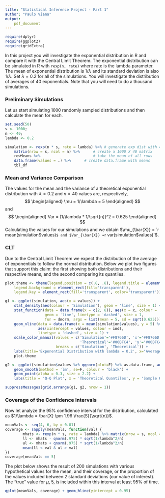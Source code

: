 ```yaml
---
title: "Statistical Inference Project - Part 1"
author: "Paulo Viana"
output: 
    pdf_document
---
```


```r
require(dplyr)
require(ggplot2)
require(gridExtra)
```

In this project you will investigate the exponential distribution in R and compare it with the Central Limit Theorem. The exponential distribution can be simulated in R with `rexp(n, rate)` where rate is the lambda parameter. The mean of exponential distribution is $1 / \lambda$ and its standard deviation is also $1 / \lambda$. Set $\lambda = 0.2$ for all of the simulations. You will investigate the distribution of averages of 40 exponentials. Note that you will need to do a thousand simulations.  

### Preliminary Simulations

Let us start simulating 1000 randomly sampled distributions and then calculate the mean for each.

```r
set.seed(50)
s <- 1000; 
n <- 40; 
lambda <- 0.2

simulation <- rexp(n * s, rate = lambda) %>% # generate exp dist with 40000 values
    matrix(nrow = s, ncol = n) %>%      # create a 1000 X 40 matrix
    rowMeans %>%                        # take the mean of all rows
    data.frame(values = .) %>%      # create data.frame with means
    tbl_df
```

### Mean and Variance Comparison

The values for the mean and the variance of a theoretical exponential distribution with $\lambda = 0.2$ and $n = 40$ values are, respectively, 
$$
    \begin{aligned}
    \mu = 1/\lambda = 5 
    \end{aligned}
$$ 
and $$
    \begin{aligned}
    Var = (1/\lambda * 1/\sqrt{n})^2 = 0.625 
    \end{aligned}
$$
Calculating the values for our simulations and we obtain $\mu_{\bar{X}} = `r mean(simulation$values)`$ and $Var_{\bar{X}} = `r var(simulation$values)`$.

### CLT 

Due to the Central Limit Theorem we expect the distribution of the average of exponentials to follow the normal distribution. Below we plot two figures that support this claim: the first showing both distributions and their respective means, and the second comparing its quantiles. 

```r
plot.theme <- theme(legend.position = c(.8, .8), legend.title = element_blank(),
    legend.background = element_rect(fill='transparent'),
    legend.key = element_rect(fill='transparent', color='transparent'))
```

```r
g1 <- ggplot(simulation, aes(x = values)) + 
    stat_density(aes(colour = 'Simulation'), geom = 'line', size = 1) +
    stat_function(data = data.frame(x = c(2, 8)), aes(x = x, colour = 'Theoretical'), 
                  geom = 'line', linetype = 'dashed', size = 1,
                  fun = dnorm, args = list(mean = 5, sd = sqrt(0.625))) +
    geom_vline(data = data.frame(x = mean(simulation$values), y = 5) %>% stack, 
               aes(xintercept = values, colour = ind),
               linetype = 'dashed', size = 1) +
    scale_color_manual(values = c('Simulation'='#F8766D', 'x'='#F8766D', 
                                  'Theoretical'='#00BFC4', 'y'='#00BFC4'),
                       breaks = c('Simulation', 'Theoretical')) +
    labs(title='Exponential Distribution with lambda = 0.2', x='Averages', y='Density') +
    plot.theme

g2 <- ggplot(simulation$values %>% qqnorm(plot=F) %>% as.data.frame, aes(x = x, y = y)) +
    geom_smooth(method = 'lm', se=F, colour = 'black') +
    geom_point(alpha = 0.3, size = 2.2) +
    labs(title = 'Q-Q Plot', x = 'Theoretical Quantiles', y = 'Sample Quantiles')

suppressMessages(grid.arrange(g1, g2, nrow = 1))
```

### Coverage of the Confidence Intervals

Now let analyze the 95% confidence interval for the distribution, calculated as $1/\lambda = \bar{X} \pm 1.96 \frac{S}{\sqrt{n}}$. 

```r
meanVals <- seq(4, 6, by = 0.01)
coverage <- sapply(meanVals, function(val) {
        mhats <- rexp(n * s, rate = lambda) %>% matrix(nrow = s, ncol = n) %>% rowMeans
        ll <- mhats - qnorm(.975) * sqrt(1/lambda^2/n)
        ul <- mhats + qnorm(.975) * sqrt(1/lambda^2/n)
        mean(ll < val & ul > val)
})
coverage[meanVals == 5]

```

The plot below shows the result of 200 simulations with various hypothetical values for the mean, and their coverage, or the proportion of the values included between 2 standard deviations (our value of interest). The "true" value for $\mu$, 5, is included within this interval at least 95% of time.   

```r
qplot(meanVals, coverage) + geom_hline(yintercept = 0.95)
```